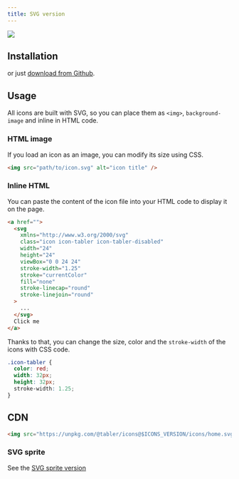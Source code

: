 ```yaml
---
title: SVG version
---
```


![](https://raw.githubusercontent.com/tabler/tabler-icons/master/.github/packages/og-package-svg.png)

## Installation

<TabsPackage name="@tabler/icons" />

or just [download from Github](https://github.com/tabler/tabler-icons/releases).

## Usage

All icons are built with SVG, so you can place them as `<img>`, `background-image` and inline in HTML code.

### HTML image

If you load an icon as an image, you can modify its size using CSS.

```html
<img src="path/to/icon.svg" alt="icon title" />
```

### Inline HTML

You can paste the content of the icon file into your HTML code to display it on the page.

```html
<a href="">
  <svg
    xmlns="http://www.w3.org/2000/svg"
    class="icon icon-tabler icon-tabler-disabled"
    width="24"
    height="24"
    viewBox="0 0 24 24"
    stroke-width="1.25"
    stroke="currentColor"
    fill="none"
    stroke-linecap="round"
    stroke-linejoin="round"
  >
    ...
  </svg>
  Click me
</a>
```

Thanks to that, you can change the size, color and the `stroke-width` of the icons with CSS code.

```css
.icon-tabler {
  color: red;
  width: 32px;
  height: 32px;
  stroke-width: 1.25;
}
```

## CDN

```html
<img src="https://unpkg.com/@tabler/icons@$ICONS_VERSION/icons/home.svg" />
```

### SVG sprite

See the [SVG sprite version](../icons/sprite)
